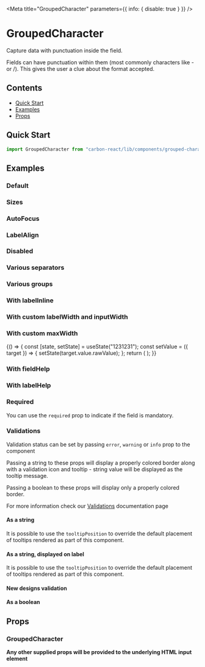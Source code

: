 

<Meta title="GroupedCharacter" parameters={{ info: { disable: true } }} />

# GroupedCharacter

Capture data with punctuation inside the field.

Fields can have punctuation within them (most commonly characters like - or /). This gives the user a clue about the format accepted.

## Contents

- [Quick Start](#quick-start)
- [Examples](#examples)
- [Props](#props)

## Quick Start

```javascript
import GroupedCharacter from "carbon-react/lib/components/grouped-character";
```

## Examples

### Default

<Canvas>
  <Story name="default" story={stories.DefaultStory} />
</Canvas>

### Sizes

<Canvas>
  <Story name="sizes" story={stories.Sizes} />
</Canvas>

### AutoFocus

<Canvas>
  <Story name="autoFocus" story={stories.AutoFocus} />
</Canvas>

### LabelAlign

<Canvas>
  <Story name="labelAlign" story={stories.LabelAlign} />
</Canvas>

### Disabled

<Canvas>
  <Story story={stories.Disabled} name="disabled" />
</Canvas>

### Various separators

<Canvas>
  <Story name="various separators" story={stories.VariousSeparators} />
</Canvas>

### Various groups

<Canvas>
  <Story name="various groups" story={stories.VariousGroups} />
</Canvas>

### With labelInline

<Canvas>
  <Story story={stories.LabelInline} name="with labelInline" />
</Canvas>

### With custom labelWidth and inputWidth

<Canvas>
  <Story
    story={stories.LabelInputWidth}
    name="with custom labelWidth and inputWidth"
  />
</Canvas>

### With custom maxWidth

<Canvas>
  <Story name="with custom maxWidth">
    {() => {
      const [state, setState] = useState("1231231");
      const setValue = ({ target }) => {
        setState(target.value.rawValue);
      };
      return (
        <GroupedCharacter
          label="GroupedCharacter"
          value={state}
          onChange={setValue}
          groups={[2, 2, 3]}
          separator="-"
          maxWidth="50%"
        />
      );
    }}
  </Story>
</Canvas>


### With fieldHelp

<Canvas>
  <Story story={stories.FieldHelp} name="with fieldHelp" />
</Canvas>

### With labelHelp

<Canvas>
  <Story story={stories.LabelHelp} name="with labelHelp" />
</Canvas>

### Required

You can use the `required` prop to indicate if the field is mandatory.

<Canvas>
  <Story story={stories.Required} name="required" />
</Canvas>

### Validations

Validation status can be set by passing `error`, `warning` or `info` prop to the component

Passing a string to these props will display a properly colored border along with a validation icon and tooltip - string value will be displayed as the tooltip message.

Passing a boolean to these props will display only a properly colored border.

For more information check our [Validations](?path=/docs/documentation-validations--page "Validations") documentation page

#### As a string

<Canvas>
  <Story
    name="validations - string - component"
    story={stories.ValidationsStringComponent}
  />
</Canvas>

It is possible to use the `tooltipPosition` to override the default placement of tooltips rendered as part of this component.

<Canvas>
  <Story
    name="validations - string - with tooltipPosition overriden - component"
    story={stories.ValidationsTooltip}
  />
</Canvas>

#### As a string, displayed on label

<Canvas>
  <Story
    name="validations - string - label"
    story={stories.ValidationsStringLabel}
  />
</Canvas>

It is possible to use the `tooltipPosition` to override the default placement of tooltips rendered as part of this component.

<Canvas>
  <Story
    name="validations - string - with tooltipPosition overriden - label"
    story={stories.ValidationsTooltipLabel}
  />
</Canvas>

#### New designs validation

<Canvas>
  <Story
    name="validations - string - new design"
    story={stories.ValidationsRedesign}
  />
</Canvas>

#### As a boolean

<Canvas>
  <Story name="validations - boolean" story={stories.ValidationsBoolean} />
</Canvas>

## Props

### GroupedCharacter

<StyledSystemProps of={GroupedCharacter} noHeader margin />

**Any other supplied props will be provided to the underlying HTML input element**

